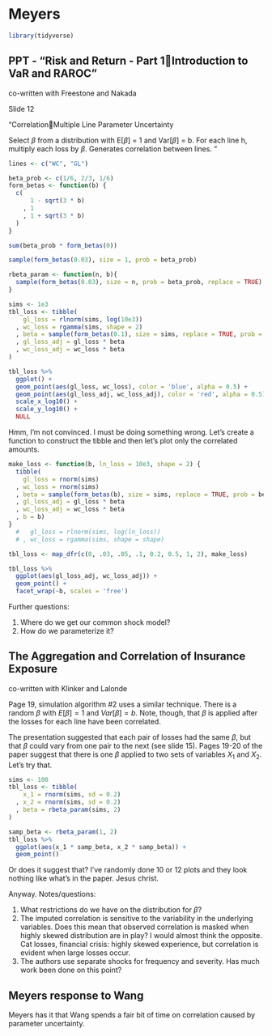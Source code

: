 # Meyers

```r
library(tidyverse)
```

## PPT - "Risk and Return - Part 1Introduction to VaR and RAROC"

co-written with Freestone and Nakada

Slide 12

"CorrelationMultiple Line Parameter Uncertainty 

Select $\beta$  from a distribution with E[$\beta$] = 1 and Var[$\beta$] = b.
For each line h, multiply each loss by $\beta$.
Generates correlation between lines.
"

```r
lines <- c("WC", "GL")
```

```r
beta_prob <- c(1/6, 2/3, 1/6)
form_betas <- function(b) {
  c(
      1 - sqrt(3 * b)
    , 1
    , 1 + sqrt(3 * b)
  )
}

sum(beta_prob * form_betas(0))

sample(form_betas(0.03), size = 1, prob = beta_prob)

rbeta_param <- function(n, b){
  sample(form_betas(0.03), size = n, prob = beta_prob, replace = TRUE)
}
```

```r
sims <- 1e3
tbl_loss <- tibble(
    gl_loss = rlnorm(sims, log(10e3))
  , wc_loss = rgamma(sims, shape = 2)
  , beta = sample(form_betas(0.1), size = sims, replace = TRUE, prob = beta_prob)
  , gl_loss_adj = gl_loss * beta
  , wc_loss_adj = wc_loss * beta
)
```

```r
tbl_loss %>% 
  ggplot() +
  geom_point(aes(gl_loss, wc_loss), color = 'blue', alpha = 0.5) +
  geom_point(aes(gl_loss_adj, wc_loss_adj), color = 'red', alpha = 0.5) +
  scale_x_log10() + 
  scale_y_log10() +
  NULL
```

Hmm, I'm not convinced. I must be doing something wrong. Let's create a function to construct the tibble and then let's plot only the correlated amounts. 

```r
make_loss <- function(b, ln_loss = 10e3, shape = 2) {
  tibble(
    gl_loss = rnorm(sims)
  , wc_loss = rnorm(sims)
  , beta = sample(form_betas(b), size = sims, replace = TRUE, prob = beta_prob)
  , gl_loss_adj = gl_loss * beta
  , wc_loss_adj = wc_loss * beta
  , b = b)
}
  #   gl_loss = rlnorm(sims, log(ln_loss))
  # , wc_loss = rgamma(sims, shape = shape)
```

```r
tbl_loss <- map_dfr(c(0, .03, .05, .1, 0.2, 0.5, 1, 2), make_loss)
```

```r
tbl_loss %>%
  ggplot(aes(gl_loss_adj, wc_loss_adj)) +
  geom_point() +
  facet_wrap(~b, scales = 'free')
```

Further questions:

1. Where do we get our common shock model?
2. How do we parameterize it?

## The Aggregation and Correlation of Insurance Exposure

co-written with Klinker and Lalonde

Page 19, simulation algorithm #2 uses a similar technique. There is a random $\beta$ with $E[\beta] = 1$ and $Var[\beta] = b$. Note, though, that $\beta$ is applied after the losses for each line have been correlated.

The presentation suggested that each pair of losses had the same $\beta$, but that $\beta$ could vary from one pair to the next (see slide 15). Pages 19-20 of the paper suggest that there is one $\beta$ applied to two sets of variables $X_1$ and $X_2$. Let's try that.

```r
sims <- 100
tbl_loss <- tibble(
    x_1 = rnorm(sims, sd = 0.2)
  , x_2 = rnorm(sims, sd = 0.2)
  , beta = rbeta_param(sims, 2)
)

samp_beta <- rbeta_param(1, 2)
tbl_loss %>%
  ggplot(aes(x_1 * samp_beta, x_2 * samp_beta)) +
  geom_point()
```

Or does it suggest that? I've randomly done 10 or 12 plots and they look nothing like what's in the paper. Jesus christ. 

Anyway. Notes/questions:

1. What restrictions do we have on the distribution for $\beta$?
2. The imputed correlation is sensitive to the variability in the underlying variables. Does this mean that observed correlation is masked when highly skewed distribution are in play? I would almost think the opposite. Cat losses, financial crisis: highly skewed experience, but correlation is evident when large losses occur.
3. The authors use separate shocks for frequency and severity. Has much work been done on this point?

## Meyers response to Wang

Meyers has it that Wang spends a fair bit of time on correlation caused by parameter uncertainty.